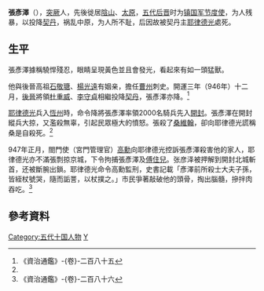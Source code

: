 {{Refimprove|time=2009-07-24}}
{{POV|time=2008-03-13}}

'''張彥澤'''（{{bd||？|947年|catIdx=z}}），[[突厥|突厥]]人，先後徙居[[陰山|陰山]]、[[太原|太原]]，[[五代|五代]][[后晋|后晋]]时为[[镇国军|镇国军]][[节度使|节度使]]，为人残暴，以投降[[契丹|契丹]]，祸乱中原，为人所不耻，后因故被契丹主[[耶律德光|耶律德光]]處死。

==生平==
張彥澤據稱驍悍殘忍，眼睛呈現黃色並且會發光，看起來有如一頭猛獸。

他與後晉高祖[[石敬瑭|石敬瑭]]、[[楊光遠|楊光遠]]有姻亲，擔任[[曹州|曹州]]刺史。開運三年（946年）十二月，[[後晉|後晉]]將領[[杜重威|杜重威]]、[[李守貞|李守貞]]相繼投降[[契丹|契丹]]，張彥澤亦降。<ref name=jjtk285>《資治通鑑》-{卷}-二百八十五</ref>

[[耶律德光|耶律德光]]兵入[[恆州|恆州]]時，命令降將張彥澤率領2000名騎兵先入[[開封|開封]]。張彥澤在開封縱兵大掠，又濫殺無辜，引起民眾極大的憤怒。張殺了[[桑維翰|桑維翰]]，卻向耶律德光謊稱桑是自殺死。<ref name=jjtk285/>

947年正月，閤門使（宮門管理官）[[高勳|高勳]]向耶律德光控訴張彥澤殺害他的家人，耶律德光亦不滿張剽掠京城，下令拘捕張彥澤及[[傅住兒|傅住兒]]。张彦泽被押解到開封北城斬首，还被斷腕出鎖。耶律德光命令高勳監刑，史書記載「彥澤前所殺士大夫子孫，皆絰杖號哭，隨而詬詈，以杖撲之。」市民爭著敲破他的頭骨，掏出腦髓，摻拌肉吞吃。<ref name=jjtk286>《資治通鑑》-{卷}-二百八十六</ref>

==參考資料==
{{Reflist}}

[[Category:五代十国人物|Category:五代十国人物]]
[[Category:张姓|Y]]